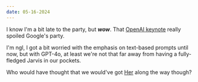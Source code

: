 ```yaml
---
date: 05-16-2024
---
```


I know I'm a bit late to the party, but **_wow_**. That [OpenAI keynote](https://www.youtube.com/live/dqaccb9tdaw?si=xshfxygwomlexqjz) really spoiled Google's party.

I'm ngl, I got a bit worried with the emphasis on text-based prompts until now, but with GPT-4o, at least we're not that far away from having a fully-fledged Jarvis in our pockets.

Who would have thought that we would've got [Her](https://www.imdb.com/title/tt1798709) along the way though?
